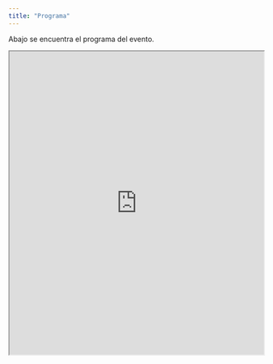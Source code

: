 ```yaml
---
title: "Programa"
---
```


Abajo se encuentra el programa del evento.

<iframe src="https://docs.google.com/spreadsheets/d/e/2PACX-1vS4Aa-z6_SFoM2knC0cbxk9FfrV4UsinAaBJ5p-XRyYGSUEBihHt7F8TM9Ls4_QFv7LK_yE8XJJDGqL/pubhtml?gid=1015468497&amp;single=true&amp;widget=true&amp;headers=false" style="width: 100%; height: 600px;"></iframe>

